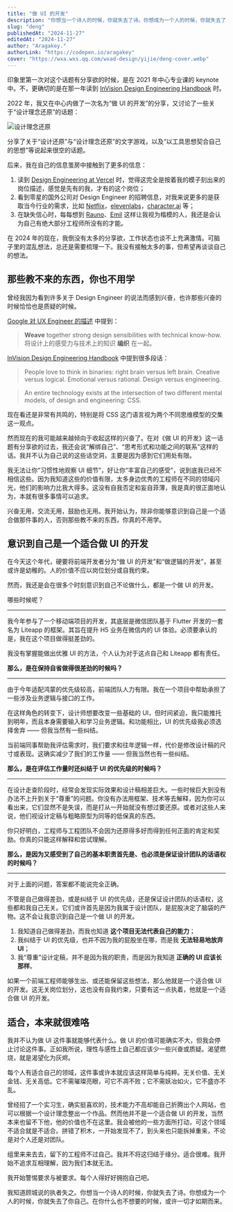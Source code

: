 ```yaml
---
title: "做 UI 的开发"
description: "你想当一个诗人的时候，你就失去了诗。你想成为一个人的时候，你就失去了你自己。在你什么也不想要的时候，或许一切才如期而来。"
slug: "deng"
publishedAt: "2024-11-27"
editedAt: "2024-11-27"
author: "Aragakey."
authorLink: "https://codepen.io/aragakey"
cover: "https://wxa.wxs.qq.com/wxad-design/yijie/deng-cover.webp"
---
```


印象里第一次对这个话题有分享欲的时候，是在 2021 年中心专业课的 keynote 中。不，更确切的是在那一年读到 [InVision Design Engineering Handbook](https://marketing.invisionapp-cdn.com/www-assets.invisionapp.com/epubs/InVision_DesignEngineeringHandbook.pdf) 时。

2022 年，我又在中心内做了一次名为“做 UI 的开发”的分享，又讨论了一些关于“设计理念还原”的话题：

![设计理念还原](https://wxa.wxs.qq.com/wxad-design/yijie/about-design-concept.webp)

分享了关于“设计还原”与“设计理念还原”的文字游戏，以及“以工具思想契合自己的思想”等说起来很空的话题。

后来，我在自己的信息茧房中接触到了更多的信息：

1. 读到 [Design Engineering at Vercel](https://vercel.com/blog/design-engineering-at-vercel) 时，觉得这完全是按着我的模子刻出来的岗位描述，感觉是先有的我，才有的这个岗位；
2. 看到零星的国外公司对 Design Engineer 的招聘信息，对我来说更多的是获取当今行业的需求，比如 [Netflix](https://explore.jobs.netflix.net/careers/job/790298861624-senior-design-engineer-design-engineering-usa-remote?domain=netflix.com)，[elevenlabs](https://jobs.ashbyhq.com/elevenlabs/5bdc54b8-b44c-4a2d-ad98-4cd9debf3f76)，[character.ai](https://jobs.ashbyhq.com/character) 等；
3. 在缺失信心时，每每想到 [Rauno](https://rauno.me/)、[Emil](https://emilkowal.ski/) 这样让我视为楷模的人，我还是会认为自己有绝大部分工程师所没有的才能。

在 2024 年的现在，我倒没有太多的分享欲，工作状态也谈不上充满激情。可脑子里的混乱想法，总还是需要梳理一下。我没有接触太多的事，但希望再谈谈自己的想法。

## 那些教不来的东西，你也不用学

曾经我因为看到许多关于 Design Engineer 的说法而感到兴奋，也许那些兴奋的时候恰恰也是质疑的时候。

[Google 对 UX Engineer 的描述](https://uxe.withgoogle.com/) 中提到：

> **Weave** together strong design sensibilities with technical know-how.  
> 将设计上的感受力与技术上的知识 **编织** 在一起。

[InVision Design Engineering Handbook](https://marketing.invisionapp-cdn.com/www-assets.invisionapp.com/epubs/InVision_DesignEngineeringHandbook.pdf) 中提到很多段话：

> People love to think in binaries: right brain versus left brain. Creative versus logical. Emotional versus rational. Design versus engineering.

> An entire technology exists at the intersection of two different mental models, of design and engineering: CSS.

现在看还是非常有共鸣的，特别是将 CSS 这门语言视为两个不同思维模型的交集这一观点。

然而现在的我可能越来越倾向于收起这样的兴奋了。在对《做 UI 的开发》这一话题有分享欲的过去，我还会说“解绑自己”、“思考形式和功能之间的联系”这样的话。我并不认为自己说的这些话空洞，主要是因为感到它们用处有限。

我无法让你“习惯性地观察 UI 细节”，好让你“丰富自己的感受”，说到底我已经不相信这些。因为我知道这些的价值有限，太多身边优秀的工程师在不同的领域闪光，他们的影响力比我大得多。这没有自我否定和妄自菲薄，我是真的很正面地认为，本就有很多事情可以追求。

兴奋无用，交流无用，鼓励也无用。我开始认为，除非你能够意识到自己是一个适合做那件事的人，否则那些教不来的东西，你真的不用学。

## 意识到自己是一个适合做 UI 的开发

在今天这个年代，硬要将前端开发者分为“做 UI 的开发”和“做逻辑的开发”，甚至或许是幼稚的。人的价值不应以岗位划分或自我约束。

然而，我还是会在很多个时刻意识到自己不论做什么，都是一个做 UI 的开发。

哪些时候呢？

---

我今年参与了一个移动端项目的开发，其底层是微信团队基于 Flutter 开发的一套名为 Liteapp 的框架。其旨在提升 H5 业务在微信内的 UI 体验。必须要承认的是，我在这个项目做得挺差劲的。

我没有掌握能做出优雅 UI 的方法，个人认为对于这点自己和 Liteapp 都有责任。

**那么，是在保持自省做得很差劲的时候吗？**

---

由于今年适配鸿蒙的优先级较高，前端团队人力有限。我在一个项目中帮助承担了一些涉及业务逻辑与接口的工作。

在这样角色的转变下，设计师想要改变一些基础的 UI，但时间紧迫，我只能推托到明年，而且本身需要输入和学习业务逻辑。和功能相比，UI 的优先级我必须选择舍弃 —— 但我当然有一些纠结。

当前端同事帮助我评估需求时，我们要求和往年逻辑一样，代价是修改设计稿的尺寸或表现。这确实减少了我们的工作量 —— 但我当然也有一些纠结。

**那么，是在评估工作量时还纠结于 UI 的优先级的时候吗？**

---

在设计走查阶段时，经常会发现实际效果和设计稿相差巨大。一些时候巨大到没有办法不上升到关于“尊重”的问题。你没有办法用框架、技术等去解释，因为你可以看出来，它们显然不是失误，而是打从一开始就没有想过要还原。或者对这些人来说，他们视设计定稿与粗略原型为同等的低保真的东西。

你只好明白，工程师与工程团队不会因为还原得多好而得到任何正面的肯定和奖励。你真的只能这样解释和尝试理解。

**那么，是因为又感受到了自己的基本职责首先是、也必须是保证设计团队的话语权的时候吗？**

---

对于上面的问题，答案都不能说完全正确。

不管是自己做得差劲，或是纠结于 UI 的优先级，还是保证设计团队的话语权，这些都和我自己无关。它们或许首先是因为我属于设计团队，是屁股决定了脑袋的产物。这不会让我意识到自己是一个做 UI 的开发。

1. 我知道自己做得差劲，而我也知道 **这个项目无法代表自己的能力**；
2. 我纠结于 UI 的优先级，也并不因为我的屁股坐在哪，而是我 **无法轻易地放弃 UI**；
3. 我“尊重”设计定稿，并不是因为我的职责，而是因为我知道 **正确的 UI 应该长那样**。

如果一个前端工程师能够生出、或还能保留这些想法，那么他就是一个适合做 UI 的开发。这无关岗位划分，这也没有自我约束，只要有这一点执着，他就是一个适合做 UI 的开发。

## 适合，本来就很难咯

我并不认为做 UI 这件事就能够代表什么。做 UI 的价值可能确实不大，但我会停止讨论这件事。正如我所说，理性与感性上自己都应该少一些兴奋或质疑。渴望燃烧，就是渴望化为灰烬。

每个人有适合自己的领域，这件事或许本就应该这样简单与纯粹。无关价值、无关金钱、无关高低。它不需璀璨亮眼，可它不凋不败；它不需妖冶如火，它不盛亦不乱。

曾经招了一个实习生，确实挺喜欢的，技术能力不高却能自己折腾出个人网站，也可以根据一个设计理念整出一个作品。然而他并不是一个适合做 UI 的开发，当然本来也留不下他，他的价值也不在这里。我会被他的一些方面所打动，可这个领域不适合就是不适合。拼错了积木，一开始发现不了，到头来也只能拆掉重来，不论是对个人还是对团队。

组里来来去去，留下的工程师不过自己。我并不将这归结于缘分。适合很难。我开始不追求互相理解，因为我们本就无法。

我开始警惕要求与被要求。每个人得好好拥抱自己吧。

我知道顾城说的执者失之。你想当一个诗人的时候，你就失去了诗。你想成为一个人的时候，你就失去了你自己。在你什么也不想要的时候，或许一切才如期而来。
